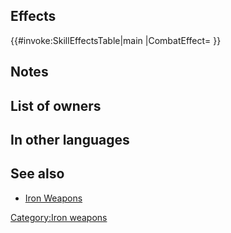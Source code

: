 {{Weapon Infobox
|tagid=SID_鉄の弓
|weaponType=Bow
|might=4
|range=2
|effectiveness=flying
|effect=Effective against flying foes. 
|cost=50
|userVersion1=Bow
|userVersion2=Arrow
|statModifiers=0,4,0,0,0
|next=Steel Bow
|promotionRarity=3
|promotionTier=1
|required=-
|properties=random_all
}}
==Effects==
{{#invoke:SkillEffectsTable|main
|CombatEffect={{SkillEffectText|Effectiveness|{{Mt|Flying}}}}
}}
==Notes==
{{Effective damage bonus|flying}}
==List of owners==
{{Skill Hero List}}
{{NoInheritHeroes}}

==In other languages==
{{OtherLanguages
|japanese=鉄の弓
|german=Eisenbogen
|spanishEU=Arco hierro
|spanishLA=Arco hierro
|french=Arc fer
|italian=Arco ferro
|chineseTW=鐵弓
|portuguese=Arco de ferro
}}
==See also==
* [[Iron Weapons]]
{{Weapons Navbox}}
[[Category:Iron weapons]]